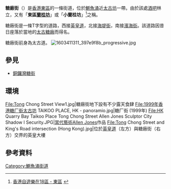 {{Coord|22.2874444|114.2114386|source:GoogleMaps|display=title}}
{{Link style|time=2015-12-13T14:51:15+00:00}}
{{distinguish|糖街}}
{{Infobox Hong Kong Road
|   中文街道名稱    =  糖廠街
|   英文街道名稱    =  Tong Chong Street
|   圖片        =  File:Tong Chong Street.jpg
|   圖片說明    =  熙來攘往的糖廠街
|   路段總長度  =  0.4
|   車速限制    =  
|   行車線數量  =  雙線
|   所在地區    =  [[東區_(香港)|東區]][[鰂魚涌|鰂魚涌]]
|   起點        =  [[英皇道|英皇道]]
|   終點        =  [[海堤街|海堤街]]/[[濱海街|濱海街]]
|   通車日期    =
}}

'''糖廠街'''（{{lang-en|Tong Chong Street}}）是[[香港|香港]][[東區_(香港)|東區]]的一條街道，位於[[鰂魚涌|鰂魚涌]]近[[太古坊|太古坊]]一帶。由於該處[[酒吧|酒吧]]林立，又有「'''東區[[蘭桂坊|蘭桂坊]]'''」或「'''小蘭桂坊'''」<ref>[http://www.gohk.gov.hk/chi/tours/east.html 香港自遊樂在18區 - 東區] {{webarchive|url=https://web.archive.org/web/20081119034048/http://www.gohk.gov.hk/chi/tours/east.html |date=2008-11-19 }}</ref>之稱。

糖廠街是一條T字型的道路，西接[[英皇道|英皇道]]，北接[[海堤街|海堤街]]，南接[[濱海街|濱海街]]。該道路因昔日座落於當地的[[太古糖廠|太古糖廠]]而得名。

糖廠街前身為太古道。
[[File:1603411311_397e9f8b_progressive.jpg|thumb]]

==參見==
*[[銅鑼灣|銅鑼灣]][[糖街|糖街]]

==環境==
<gallery>
File:Tong Chong Street View1.jpg|糖廠街地下設有不少露天食肆
File:1999年香港糖厂街太古坊 TAIKOO PLACE, HK - panoramio.jpg|糖厂街 (1999年)
File:HK Quarry Bay Taikoo Place Tong Chong Street Allen Jones Sculptor City Shadow I Security.JPG|[[當代藝術|當代藝術]][[:en:Allen_Jones_(sculptor)|Allen Jones]]作品
File:Tong Chong Street and King's Road intersection (Hong Kong).jpg|位於[[英皇道|英皇道]]（左方）與糖廠街（右方）交界的英皇大樓
</gallery>
{{commonscat|Tong Chong Street}}

==參考資料==
<div class="references-small">
<references />
</div>

{{HK-road-stub}}

[[Category:鰂魚涌街道|Category:鰂魚涌街道]]